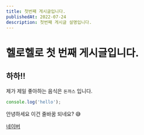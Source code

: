 ```yaml
---
title: 첫번째 게시글입니다.
publishedAt: 2022-07-24
description: 첫번째 게시글 설명입니다.
---
```


# 헬로헬로 첫 번째 게시글입니다.

## 하하!!

제가 제일 좋아하는 음식은 `돈까스` 입니다.

```javascript
console.log('hello');
```

안녕하세요
이건 줄바꿈 되네요?
😅

<Count />

[네이버](https://www.naver.com)
